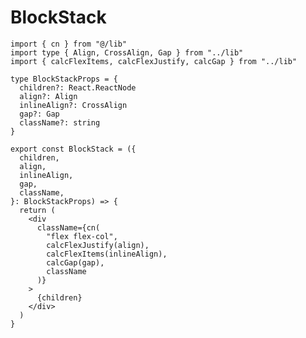 # BlockStack

```tsx
import { cn } from "@/lib"
import type { Align, CrossAlign, Gap } from "../lib"
import { calcFlexItems, calcFlexJustify, calcGap } from "../lib"

type BlockStackProps = {
  children?: React.ReactNode
  align?: Align
  inlineAlign?: CrossAlign
  gap?: Gap
  className?: string
}

export const BlockStack = ({
  children,
  align,
  inlineAlign,
  gap,
  className,
}: BlockStackProps) => {
  return (
    <div
      className={cn(
        "flex flex-col",
        calcFlexJustify(align),
        calcFlexItems(inlineAlign),
        calcGap(gap),
        className
      )}
    >
      {children}
    </div>
  )
}
```
